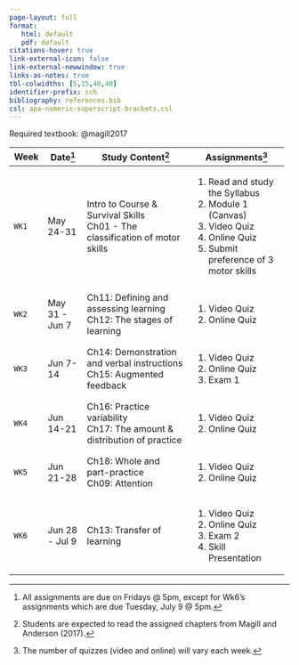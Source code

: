 ```yaml
---
page-layout: full
format: 
   html: default
   pdf: default
citations-hover: true
link-external-icon: false
link-external-newwindow: true
links-as-notes: true
tbl-colwidths: [5,15,40,40]
identifier-prefix: sch
bibliography: references.bib
csl: apa-numeric-superscript-brackets.csl
---
```


Required textbook: @magill2017

+------------+----------------+----------------------------------------------+-----------------------------------------+
| Week       | Date[^1]       | Study Content[^2]                            | Assignments[^3]                         |
+============+================+==============================================+=========================================+
| `WK1`      | May 24-31      | Intro to Course & Survival Skills\           | 1.  Read and study the Syllabus         |
|            |                | Ch01 - The classification of motor skills    | 2.  Module 1 (Canvas)                   |
|            |                |                                              | 3.  Video Quiz                          |
|            |                |                                              | 4.  Online Quiz                         |
|            |                |                                              | 5.  Submit preference of 3 motor skills |
+------------+----------------+----------------------------------------------+-----------------------------------------+
|            |                |                                              |                                         |
+------------+----------------+----------------------------------------------+-----------------------------------------+
| `WK2`      | May 31 - Jun 7 | Ch11: Defining and assessing learning\       | 1.  Video Quiz                          |
|            |                | Ch12: The stages of learning                 | 2.  Online Quiz                         |
+------------+----------------+----------------------------------------------+-----------------------------------------+
|            |                |                                              |                                         |
+------------+----------------+----------------------------------------------+-----------------------------------------+
| `WK3`      | Jun 7-14       | Ch14: Demonstration and verbal instructions\ | 1.  Video Quiz                          |
|            |                | Ch15: Augmented feedback                     | 2.  Online Quiz                         |
|            |                |                                              | 3.  Exam 1                              |
+------------+----------------+----------------------------------------------+-----------------------------------------+
|            |                |                                              |                                         |
+------------+----------------+----------------------------------------------+-----------------------------------------+
| `WK4`      | Jun 14-21      | Ch16: Practice variability\                  | 1.  Video Quiz                          |
|            |                | Ch17: The amount & distribution of practice  | 2.  Online Quiz                         |
+------------+----------------+----------------------------------------------+-----------------------------------------+
|            |                |                                              |                                         |
+------------+----------------+----------------------------------------------+-----------------------------------------+
| `WK5`      | Jun 21-28      | Ch18: Whole and part-practice\               | 1.  Video Quiz                          |
|            |                | Ch09: Attention                              | 2.  Online Quiz                         |
+------------+----------------+----------------------------------------------+-----------------------------------------+
|            |                |                                              |                                         |
+------------+----------------+----------------------------------------------+-----------------------------------------+
| `WK6`      | Jun 28 - Jul 9 | Ch13: Transfer of learning                   | 1.  Video Quiz                          |
|            |                |                                              | 2.  Online Quiz                         |
|            |                |                                              | 3.  Exam 2                              |
|            |                |                                              | 4.  Skill Presentation                  |
+------------+----------------+----------------------------------------------+-----------------------------------------+

[^1]: All assignments are due on Fridays \@ 5pm, except for Wk6's assignments which are due Tuesday, July 9 \@ 5pm.

[^2]: Students are expected to read the assigned chapters from Magill and Anderson (2017).

[^3]: The number of quizzes (video and online) will vary each week.
